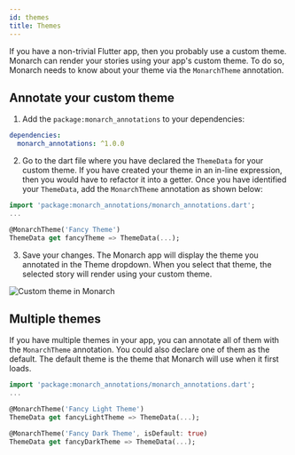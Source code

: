```yaml
---
id: themes
title: Themes
---
```



If you have a non-trivial Flutter app, then you probably use a custom theme. 
Monarch can render your stories using your app's custom theme. To do so, Monarch 
needs to know about your theme via the `MonarchTheme` annotation. 

## Annotate your custom theme
1. Add the `package:monarch_annotations` to your dependencies:
```yaml
dependencies:
  monarch_annotations: ^1.0.0
``` 

2. Go to the dart file where you have declared the `ThemeData` for your custom theme. 
If you have created your theme in an in-line expression, then you would have
to refactor it into a getter. Once you have identified your 
`ThemeData`, add the `MonarchTheme` annotation as shown below:
```dart
import 'package:monarch_annotations/monarch_annotations.dart';
...

@MonarchTheme('Fancy Theme')
ThemeData get fancyTheme => ThemeData(...);
```

3. Save your changes. The Monarch app will display the theme you annotated in the 
Theme dropdown. When you select that theme, the selected story will render using
your custom theme.

<img className="docs-screenshot macos" alt="Custom theme in Monarch" src={macos_theme_dropdown_fancy_theme}/>

## Multiple themes
If you have multiple themes in your app, you can annotate all of them with the 
`MonarchTheme` annotation. You could also declare one of them as the default. 
The default theme is the theme that Monarch will use when it first loads.

```dart
import 'package:monarch_annotations/monarch_annotations.dart';
...

@MonarchTheme('Fancy Light Theme')
ThemeData get fancyLightTheme => ThemeData(...);

@MonarchTheme('Fancy Dark Theme', isDefault: true)
ThemeData get fancyDarkTheme => ThemeData(...);

```
